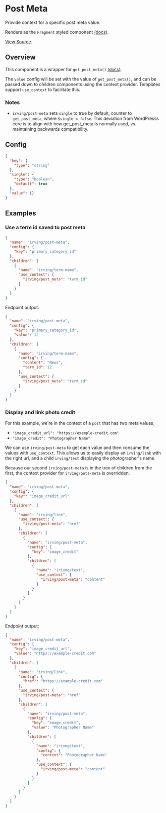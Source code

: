 <Meta title="WordPress Components|Post Meta" />

# Post Meta
Provide context for a specific post meta value.

Renders as the `Fragment` styled component [(docs)](?path=/docs/styled-components-fragment--basic-eample).

[View Source](https://github.com/alleyinteractive/wp-irving/tree/master/inc/components/components/post-meta).

## Overview
This component is a wrapper for `get_post_meta()` [(docs)](https://developer.wordpress.org/reference/functions/get_post_meta/).

The `value` config will be set with the value of `get_post_meta()`, and can be passed down to children components using the context provider. Templates support `use_context` to facilitate this.

### Notes
* `irving/post-meta` sets `single` to true by default, counter to `get_post_meta`, where `$single = false`. This deviation from WordPresss core is to align with how get_post_meta is normally used, vs. maintaining backwards compatibility.

## Config
```json
{
  "key": {
    "type": "string"
  },
  "single": {
    "type": "boolean",
    "default": true
  },
  "value": {}
}
```

## Examples

### Use a term id saved to post meta
```json
{
  "name": "irving/post-meta",
  "config": {
    "key": "primary_category_id"
  },
  "children": [
    {
      "name": "irving/term-name",
      "use_context": {
        "irving/post_meta": "term_id"
      }
    }
  ]
}
```

Endpoint output:
```json
{
  "name": "irving/post-meta",
  "config": {
    "key": "primary_category_id",
    "value": 12
  },
  "children": [
    {
      "name": "irving/term-name",
      "config": {
        "content": "News",
        "term_id": 12
      },
      "use_context": {
        "irving/post_meta": "term_id"
      }
    }
  ]
}
```

### Display and link photo credit
For this example, we're in the context of a `post` that has two meta values,
* `"image_credit_url": "https://example-credit.com"`
* `"image_credit": "Photographer Name"`

We can use `irving/post-meta` to get each value and then consume the values with `use_context`. This allows us to easily display an `irving/link` with the right url, and a child `irving/text` displaying the photographer's name.

Because our second `irving/post-meta` is in the tree of children from the first, the context provider for `irving/pots-meta` is overridden.

```json
{
  "name": "irving/post-meta",
  "config": {
    "key": "image_credit_url"
  },
  "children": [
    {
      "name": "irving/link",
      "use_context": {
        "irving/post-meta": "href"
      },
      "children": [
        {
          "name": "irving/post-meta",
          "config": {
            "key": "image_credit"
          },
          "children": [
            {
              "name": "irivng/text",
              "use_context": {
                "irving/post-meta": "content"
              }
            }
          ]
        }
      ]
    }
  ]
}
```

Endpoint output:
```json
{
  "name": "irving/post-meta",
  "config": {
    "key": "image_credit_url",
    "value": "https://example-credit.com"
  },
  "children": [
    {
      "name": "irving/link",
      "config": {
        "href": "https://example-credit.com"
      },
      "use_context": {
        "irving/post-meta": "href"
      },
      "children": [
        {
          "name": "irving/post-meta",
          "config": {
            "key": "image_credit",
            "value": "Photographer Name"
          },
          "children": [
            {
              "name": "irivng/text",
              "config": {
                "content": "Photographer Name"
              },
              "use_context": {
                "irving/post-meta": "content"
              }
            }
          ]
        }
      ]
    }
  ]
}
```
